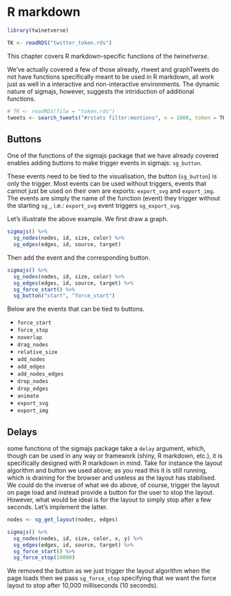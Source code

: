 # R markdown {#rmd}

```r
library(twinetverse)

TK <- readRDS("twitter_token.rds")
```

This chapter covers R markdown-specific functions of the _twinetverse_.

We've actually covered a few of those already, rtweet and graphTweets do not have functions specifically meant to be used in R markdown, all work just as well in a interactive and non-interactive environments. The dynamic nature of sigmajs, however, suggests the intriduction of additional functions.

```r
# TK <- readRDS(file = "token.rds")
tweets <- search_tweets("#rstats filter:mentions", n = 1000, token = TK, include_rts = FALSE)
```

## Buttons

One of the functions of the sigmajs package that we have already covered enables adding buttons to make trigger events in sigmajs: `sg_button`.

These events need to be tied to the visualisation, the button (`sg_button`) is only the trigger. Most events can be used without triggers, events that cannot just be used on their own are exports: `export_svg` and `export_img`. The events are simply the name of the function (event) they trigger without the starting `sg_`, i.e.: `export_svg` event triggers `sg_export_svg`.

Let's illustrate the above example. We first draw a graph.

```r
sigmajs() %>% 
  sg_nodes(nodes, id, size, color) %>% 
  sg_edges(edges, id, source, target)
```

Then add the event and the corresponding button.

```r
sigmajs() %>% 
  sg_nodes(nodes, id, size, color) %>% 
  sg_edges(edges, id, source, target) %>% 
  sg_force_start() %>% 
  sg_button("start", "force_start")
```

Below are the events that can be tied to buttons.

* `force_start`
* `force_stop`
* `noverlap`
* `drag_nodes`
* `relative_size`
* `add_nodes`
* `add_edges`
* `add_nodes_edges`
* `drop_nodes`
* `drop_edges`
* `animate`
* `export_svg`
* `export_img`

## Delays

some functions of the sigmajs package take a `delay` argument, which, though can be used in any way or framework (shiny, R markdown, etc.), it is specifically designed with R markdown in mind. Take for instance the layout algorithm and button we used above; as you read this it is still running, which is draining for the browser and useless as the layout has stabilised. We could do the inverse of what we do above, of course, trigger the layout on page load and instead provide a button for the user to stop the layout. However, what would be ideal is for the layout to simply stop after a few seconds. Let's implement the latter.

```r
nodes <- sg_get_layout(nodes, edges)

sigmajs() %>% 
  sg_nodes(nodes, id, size, color, x, y) %>% 
  sg_edges(edges, id, source, target) %>% 
  sg_force_start() %>% 
  sg_force_stop(10000)
```

We removed the button as we just trigger the layout algorithm when the page loads then we pass `sg_force_stop` specifying that we want the force layout to stop after 10,000 milliseconds (10 seconds).
